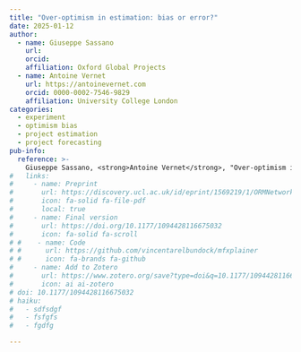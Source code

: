 ```yaml
---
title: "Over-optimism in estimation: bias or error?"
date: 2025-01-12
author:
  - name: Giuseppe Sassano
    url: 
    orcid: 
    affiliation: Oxford Global Projects
  - name: Antoine Vernet
    url: https://antoinevernet.com
    orcid: 0000-0002-7546-9829
    affiliation: University College London
categories:
  - experiment
  - optimism bias
  - project estimation
  - project forecasting
pub-info:
  reference: >-
    Giuseppe Sassano, <strong>Antoine Vernet</strong>, "Over-optimism in estimation: bias or error?," <em>Under review</em>.
#   links:
#     - name: Preprint
#       url: https://discovery.ucl.ac.uk/id/eprint/1569219/1/ORMNetworks.pdf
#       icon: fa-solid fa-file-pdf
#       local: true
#     - name: Final version
#       url: https://doi.org/10.1177/1094428116675032
#       icon: fa-solid fa-scroll
# #    - name: Code
# #      url: https://github.com/vincentarelbundock/mfxplainer
# #      icon: fa-brands fa-github
#     - name: Add to Zotero
#       url: https://www.zotero.org/save?type=doi&q=10.1177/1094428116675032
#       icon: ai ai-zotero
# doi: 10.1177/1094428116675032
# haiku:
#   - sdfsdgf
#   - fsfgfs
#   - fgdfg

---
```

<!-- 
## Abstract

Research has explored how embeddedness in small-world networks influences individual and firm outcomes. 
We show that there remains significant heterogeneity among networks classified as small-world networks. 
We develop measures of the efficiency of a network, which allow us to refine predictions associated with small-world networks. 
A network is classified as a small-world network if it exhibits a distance between nodes that is comparable to the distance found in random networks of similar sizes---with ties randomly allocated among nodes---in addition to containing dense clusters. 
To assess how efficient a network is, there are two questions worth asking: (a) What is a compelling random network for baseline levels of distance and clustering? and (b) How proximal should an observed value be to the baseline to be deemed comparable? 
Our framework tests properties of networks, using simulation, to further classify small-world networks according to their efficiency. 
Our results suggest that small-world networks exhibit significant variation in efficiency. 
We explore implications for the field of management and organization. -->

<!--
## Important figures

![Figure 2: Predicted probability of impartiality by levels of equality and democracy](mfxplainer-fig2.png)

![Figure 4: Tangents to the prediction function at 25 and 50](mfxplainer-fig4.png)

<!-- 

## Citation

<p class="buttons" style="text-align:center;">
<a class="btn btn-danger" target="_blank" href="https://www.zotero.org/save?type=doi&q=10.1177/1094428116675032">{{< ai zotero >}}&emsp;Add to Zotero {{< fa square-arrow-up-right >}}</a>
</p>
-->